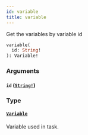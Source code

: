 ```yaml
---
id: variable
title: variable
---
```


Get the variables by variable id

```graphql
variable(
  id: String!
): Variable!

```

### Arguments

#### `id` ([`String!`](/docs/apis-clients/tasklist-api/scalars/string))

### Type

#### [`Variable`](/docs/apis-clients/tasklist-api/objects/variable)

Variable used in task.
